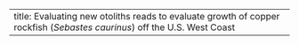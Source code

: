 ---
title: Evaluating new otoliths reads to evaluate growth of copper rockfish (_Sebastes caurinus_) off the U.S. West Coast
---
